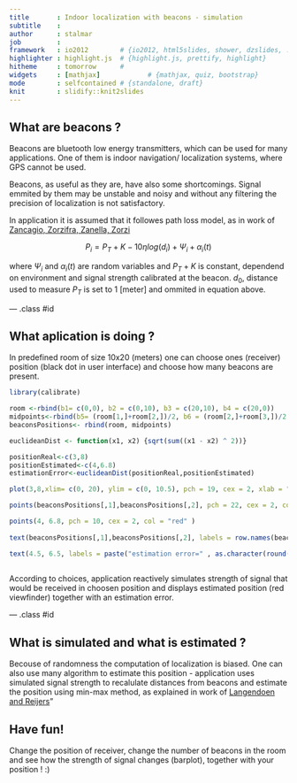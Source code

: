 ```yaml
---
title       : Indoor localization with beacons - simulation
subtitle    : 
author      : stalmar
job         : 
framework   : io2012        # {io2012, html5slides, shower, dzslides, ...}
highlighter : highlight.js  # {highlight.js, prettify, highlight}
hitheme     : tomorrow      # 
widgets     : [mathjax]            # {mathjax, quiz, bootstrap}
mode        : selfcontained # {standalone, draft}
knit        : slidify::knit2slides
---
```



## What are beacons ?

Beacons are bluetooth low energy transmitters, which can be used for many applications. One of them is indoor navigation/ localization systems, where GPS cannot be used.

Beacons, as useful as they are, have also some shortcomings. Signal emmited by them may be unstable and noisy and without any filtering the precision of localization is not satisfactory. 

In application it is assumed that it followes path loss model, as in work of
[Zancagio, Zorzifra, Zanella, Zorzi]("http://www.dei.unipd.it/~zanella/PAPER/CR_2008/RealWSN08-CR.pdf")

$$ P_i = P_T  + K - 10 \eta log (d_i) + \Psi_i + \alpha_i(t)$$


where $\Psi_i$ and $\alpha_i(t)$ are random variables and $P_T  + K$ is constant, dependend on environment and signal strength calibrated at the beacon. $d_0$, distance used to measure $P_T$ is set to 1 [meter] and ommited in equation above.

--- .class #id 

## What aplication is doing ?

In predefined room of size 10x20 (meters) one can choose ones (receiver) position (black dot in user interface) and choose how many beacons are present.

```r

library(calibrate)

room <-rbind(b1= c(0,0), b2 = c(0,10), b3 = c(20,10), b4 = c(20,0))
midpoints<-rbind(b5= (room[1,]+room[2,])/2, b6 = (room[2,]+room[3,])/2, b7 = (room[3,]+room[4,])/2, b8 = (room[4,]+room[1,])/2 )
beaconsPositions<- rbind(room, midpoints)

euclideanDist <- function(x1, x2) {sqrt(sum((x1 - x2) ^ 2))}

positionReal<-c(3,8)
positionEstimated<-c(4,6.8)
estimationError<-euclideanDist(positionReal,positionEstimated)
```

```r

plot(3,8,xlim= c(0, 20), ylim = c(0, 10.5), pch = 19, cex = 2, xlab = "x dimension of the room", ylab = "y dimension of the room")

points(beaconsPositions[,1],beaconsPositions[,2], pch = 22, cex = 2, col = "blue" )

points(4, 6.8, pch = 10, cex = 2, col = "red" )
               
text(beaconsPositions[,1],beaconsPositions[,2], labels = row.names(beaconsPositions), cex = 1) 

text(4.5, 6.5, labels = paste("estimation error=" , as.character(round(estimationError,digits = 2))), cex = 1) 
               
```

According to choices, application reactively simulates strength of signal that would be received in choosen position and displays estimated position (red viewfinder) together with an estimation error.

--- .class #id 

## What is simulated and what is estimated ?

Becouse of randomness the computation of localization is biased. One can also use many algorithm to estimate this position - application uses simulated signal strength to recalulate distances from beacons and estimate the position using min-max method, as explained in work of [Langendoen and Reijers]("http://www.consensus.tudelft.nl/documents_papers/compnw.pdf")"

## Have fun!


Change the position of receiver, change the number of beacons in the room and see how the strength of signal changes (barplot), together with your position ! :)

